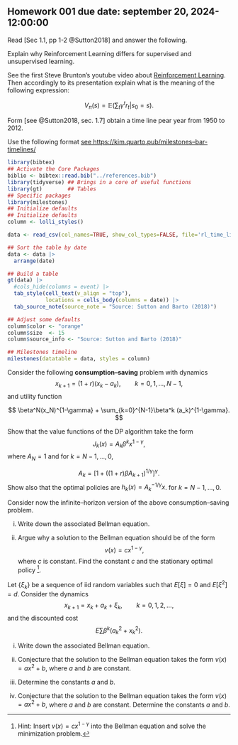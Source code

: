 ## Homework 001 due date: september 20, 2024-12:00:00

::: {#exr-hw_001_01}
Read [Sec 1.1, pp 1-2 @Sutton2018] and answer the following.

Explain why Reinforcement Learning differs for supervised and unsupervised
learning.
:::

::: {#exr-hw_001_02}
See the first Steve Brunton's youtube video about [Reinforcement
Learning](https://www.youtube.com/watch?v=0MNVhXEX9to&list=PLMrJAkhIeNNQe1JXNvaFvURxGY4gE9k74).
Then accordingly to its presentation explain what is the meaning of the
following expression:

$$
  V_{\pi}(s) = \mathbb{E}
 \left(
   \sum_{t} \gamma ^ {t} r_t | s_0 = s
 \right).
$$
:::

::: {#exr-hw_001_03}
Form [see @Sutton2018, sec. 1.7] obtain a time line pear year from 1950 to 2012.

Use the following format [see
https://kim.quarto.pub/milestones--bar-timelines/](https://kim.quarto.pub/milestones--bar-timelines/)

```r
library(bibtex)
## Activate the Core Packages
biblio <- bibtex::read.bib("../references.bib")
library(tidyverse) ## Brings in a core of useful functions
library(gt)        ## Tables
## Specific packages
library(milestones)
## Initialize defaults
## Initialize defaults
column <- lolli_styles()

data <- read_csv(col_names=TRUE, show_col_types=FALSE, file='rl_time_line.csv')

## Sort the table by date
data <- data |>
  arrange(date)

## Build a table
gt(data) |>
  #cols_hide(columns = event) |>
  tab_style(cell_text(v_align = "top"),
            locations = cells_body(columns = date)) |>
  tab_source_note(source_note = "Source: Sutton and Barto (2018)") 
```

```r
## Adjust some defaults
column$color <- "orange"
column$size  <- 15
column$source_info <- "Source: Sutton and Barto (2018)"

## Milestones timeline
milestones(datatable = data, styles = column)
```
:::

::: {#exr-hw_001_04}
Consider the following **consumption--saving** problem with dynamics $$ 
  x_{k+1}
  = (1+r)(x_k-a_k),\qquad k=0,1,\ldots,N-1, 
$$ and utility function

$$
  \beta^N(x_N)^{1-\gamma} 
    + \sum_{k=0}^{N-1}\beta^k (a_k)^{1-\gamma}. 
$$

Show that the value functions of the DP algorithm take the form
$$J_k(x)=A_k\beta^kx^{1-\gamma},$$ where $A_N=1$ and for $k=N-1,\ldots,0$,

$$  A_k = [1 + ((1+r)\beta A_{k+1})^{1/\gamma} ]^\gamma.  $$ Show also that the
optimal policies are $h_k(x)=A_k^{-1/\gamma} x$. for $k=N-1,\ldots,0$.
:::

::: {#exr-hw_001_05}
Consider now the infinite--horizon version of the above consumption--saving
problem.

i)  Write down the associated Bellman equation.

ii) Argue why a solution to the Bellman equation should be of the form
    $$v(x)=cx^{1-\gamma},$$ where $c$ is constant. Find the constant $c$ and the
    stationary optimal policy [^_hw_001-1].
:::

::: {#exr-hw_001_06}
Let $\{\xi_k\}$ be a sequence of iid random variables such that $E[\xi]=0$ and
$E[\xi^2]=d$. Consider the dynamics $$ 
  x_{k+1} = x_k + a_k + \xi_k, \qquad 
  k= 0,1,2,\ldots, 
$$ and the discounted cost $$
  E \sum \beta^k(a_k^2+x_k^2).
$$

i)  Write down the associated Bellman equation.

ii) Conjecture that the solution to the Bellman equation takes the form
    $v(x)=ax^2+b$, where $a$ and $b$ are constant.

iii) Determine the constants $a$ and $b$.

iv) Conjecture that the solution to the Bellman equation takes the form
    $v(x)=ax^2+b$, where $a$ and $b$ are constant. Determine the constants $a$
    and $b$.
:::

[^_hw_001-1]: Hint: Insert $v(x)=cx^{1-\gamma}$ into the Bellman equation and
    solve the minimization problem.
